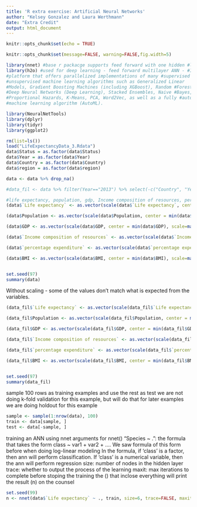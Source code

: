 ```yaml
---
title: 'R extra exercise: Artificial Neural Networks'
author: "Kelsey Gonzalez and Laura Werthmann"
date: "Extra Credit"
output: html_document
---
```


```r
knitr::opts_chunk$set(echo = TRUE)
```

```r
knitr::opts_chunk$set(message=FALSE, warning=FALSE,fig.width=5)
```


```r
library(nnet) #base r packacge supports feed forward with one hidden #layer.
library(h2o) #used for deep learning - feed forward multilayer ANN - #It is the R interface for 'H2O', the scalable open source machine #learning
#platform that offers parallelized implementations of many #supervised and
#unsupervised machine learning algorithms such as Generalized Linear
#Models, Gradient Boosting Machines (including XGBoost), Random #Forests,
#Deep Neural Networks (Deep Learning), Stacked Ensembles, Naive #Bayes, Cox
#Proportional Hazards, K-Means, PCA, Word2Vec, as well as a fully #automatic
#machine learning algorithm (AutoML). 

library(NeuralNetTools)
library(dplyr)
library(tidyr)
library(ggplot2)

```


```r
rm(list=ls())
load("LifeExpectancyData_3.Rdata")
data$Status = as.factor(data$Status)
data$Year = as.factor(data$Year)
data$Country = as.factor(data$Country)
data$region = as.factor(data$region)

data <- data %>% drop_na()

```

```r
#data_fil <- data %>% filter(Year=="2013") %>% select(-c("Country", "Year", "infant deaths", "Alcohol", "Adult Mortality", "under-five deaths", "Diphtheria", "HIV/AIDS")) %>% drop_na()

```

```r

#life expectancy, population, gdp, Income composition of resources, percentage expenditure, BMI
(data$`Life expectancy` <- as.vector(scale(data$`Life expectancy`, center = min(data$`Life expectancy`), scale=max(data$`Life expectancy`)-min(data$`Life expectancy`))))

(data$Population <- as.vector(scale(data$Population, center = min(data$Population), scale=max(data$Population)-min(data$Population))))

(data$GDP <- as.vector(scale(data$GDP, center = min(data$GDP), scale=max(data$GDP)-min(data$GDP))))

(data$`Income composition of resources` <- as.vector(scale(data$`Income composition of resources`, center = min(data$`Income composition of resources`), scale=max(data$`Income composition of resources`)-min(data$`Income composition of resources`))))

(data$`percentage expenditure` <- as.vector(scale(data$`percentage expenditure`, center = min(data$`percentage expenditure`), scale=max(data$`percentage expenditure`)-min(data$`percentage expenditure`))))

(data$BMI <- as.vector(scale(data$BMI, center = min(data$BMI), scale=max(data$BMI)-min(data$BMI))))


set.seed(97)
summary(data)
```

Without scaling - some of the values don't match what is expected from the variables.
```r
(data_fil$`Life expectancy` <- as.vector(scale(data_fil$`Life expectancy`, center = min(data_fil$`Life expectancy`)))) #scale=max(data_fil$`Life expectancy`)-min(data_fil$`Life expectancy`))))

(data_fil$Population <- as.vector(scale(data_fil$Population, center = min(data_fil$Population)))) #scale=max(data_fil$Population)-min(data_fil$Population))))

(data_fil$GDP <- as.vector(scale(data_fil$GDP, center = min(data_fil$GDP)))) #scale=max(data_fil$GDP)-min(data_fil$GDP))))

(data_fil$`Income composition of resources` <- as.vector(scale(data_fil$`Income composition of resources`, center = min(data_fil$`Income composition of resources`)))) #scale=max(data_fil$`Income composition of resources`)-min(data_fil$`Income composition of resources`))))

(data_fil$`percentage expenditure` <- as.vector(scale(data_fil$`percentage expenditure`, center = min(data_fil$`percentage expenditure`)))) #scale=max(data_fil$`percentage expenditure`)-min(data_fil$`percentage expenditure`))))

(data_fil$BMI <- as.vector(scale(data_fil$BMI, center = min(data_fil$BMI)))) #scale=max(data_fil$BMI)-min(data_fil$BMI))))


set.seed(97)
summary(data_fil)
```

sample 100 rows as training examples and use the rest as test
we are not doing k-fold validation for this example, but will do that for later examples
we are doing holdout for this example

```r
sample <- sample(1:nrow(data), 100)
train <- data[sample, ]
test <- data[-sample, ]

```

training an ANN using nnet
arguments for nnet()
"Species ~ .": the formula that takes the form class ~ var1 + var2 + .... 
We saw formula of this form before when doing log-linear modeling
In the formula, if 'class' is a factor, then ann will perform classification. If 'class' is a numerical variable, then the ann will perform regression
size: number of nodes in the hidden layer
trace: whether to output the process of the learning
maxit: max iterations to complete before stoping the training
the () that inclose everything will print the result (n) on the counsel

```r
set.seed(99)
n <- nnet(data$`Life expectancy` ~ ., train, size=6, trace=FALSE, maxit=1000)
````

